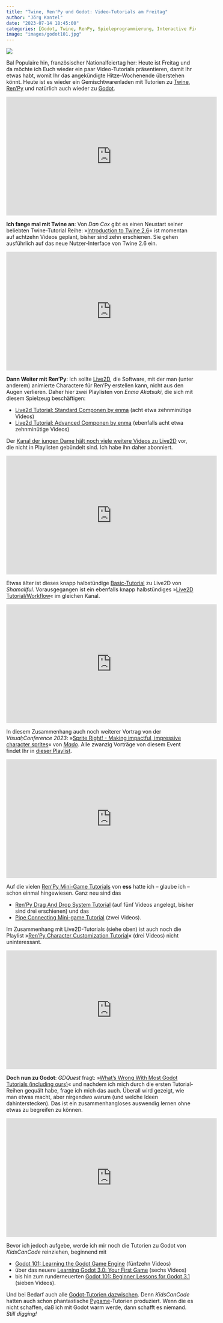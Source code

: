 ```yaml
---
title: "Twine, Ren'Py und Godot: Video-Tutorials am Freitag"
author: "Jörg Kantel"
date: "2023-07-14 18:45:00"
categories: [Godot, Twine, RenPy, Spieleprogrammierung, Interactive Fiction]
image: "images/godot101.jpg"
---
```


[![](images/godot101-b.jpg)](https://www.flickr.com/photos/schockwellenreiter/53045425446/)

Bal Populaire hin, französischer Nationalfeiertag her: Heute ist Freitag und da möchte ich Euch wieder ein paar Video-Tutorials präsentieren, damit Ihr etwas habt, womit Ihr das angekündigte Hitze-Wochenende überstehen könnt. Heute ist es wieder ein Gemischtwarenladen mit Tutorien zu [Twine](http://cognitiones.kantel-chaos-team.de/multimedia/spieleprogrammierung/twine.html), [Ren'Py](http://cognitiones.kantel-chaos-team.de/multimedia/spieleprogrammierung/renpy.html) und natürlich auch wieder zu [Godot](http://cognitiones.kantel-chaos-team.de/multimedia/spieleprogrammierung/godot.html).

<iframe width="560" height="315" src="https://www.youtube.com/embed/MHLUOG0aiSs" title="YouTube video player" frameborder="0" allow="accelerometer; autoplay; clipboard-write; encrypted-media; gyroscope; picture-in-picture; web-share" allowfullscreen></iframe>

**Ich fange mal mit Twine an**: Von *Dan Cox* gibt es einen Neustart seiner beliebten Twine-Tutorial Reihe: »[Introduction to Twine 2.6](https://www.youtube.com/playlist?list=PLlXuD3kyVEr6DmZy52pG7zYWbr6t93JC7)« ist momentan auf achtzehn Videos geplant, bisher sind zehn erschienen. Sie gehen ausführlich auf das neue Nutzer-Interface von Twine 2.6 ein.

<iframe width="560" height="315" src="https://www.youtube.com/embed/yiIRGzTthII" title="YouTube video player" frameborder="0" allow="accelerometer; autoplay; clipboard-write; encrypted-media; gyroscope; picture-in-picture; web-share" allowfullscreen></iframe>

**Dann Weiter mit Ren'Py**: Ich sollte [Live2D](http://cognitiones.kantel-chaos-team.de/multimedia/spieleprogrammierung/avatare/live2d.html), die Software, mit der man (unter anderem) animierte Charactere für Ren'Py erstellen kann, nicht aus den Augen verlieren. Daher hier zwei Playlisten von *Enma Akatsuki*, die sich mit diesem Spielzeug beschäftigen:

- [Live2d Tutorial: Standard Componen by enma](https://www.youtube.com/playlist?list=PL3sGye8NKCQ-DHy01xNkRLSKlzZ5VPL6z) (acht etwa zehnminütige Videos)
- [Live2d Tutorial: Advanced Componen by enma](https://www.youtube.com/playlist?list=PL3sGye8NKCQ-pJ2EcUCFVK53JxntA9FLU) (ebenfalls acht etwa zehnminütige Videos)

Der [Kanal der jungen Dame hält noch viele weitere Videos zu Live2D](https://www.youtube.com/@enmaakatsuki/videos) vor, die nicht in Playlisten gebündelt sind. Ich habe ihn daher abonniert.

<iframe width="560" height="315" src="https://www.youtube.com/embed/ofFsAlJcRcM" title="YouTube video player" frameborder="0" allow="accelerometer; autoplay; clipboard-write; encrypted-media; gyroscope; picture-in-picture; web-share" allowfullscreen></iframe>

Etwas älter ist dieses knapp halbstündige [Basic-Tutorial](https://www.youtube.com/watch?v=ofFsAlJcRcM) zu Live2D von *Shamallful*. Vorausgegangen ist ein ebenfalls knapp halbstündiges »[Live2D Tutorial/Workflow](https://www.youtube.com/watch?v=DCgwtphKhuk)« im gleichen Kanal.

<iframe width="560" height="315" src="https://www.youtube.com/embed/hm3JDH-Efzg" title="YouTube video player" frameborder="0" allow="accelerometer; autoplay; clipboard-write; encrypted-media; gyroscope; picture-in-picture; web-share" allowfullscreen></iframe>

In diesem Zusammenhang auch noch weiterer Vortrag von der *Visual;Conference 2023*: »[Sprite Right! - Making impactful, impressive character sprites](https://www.youtube.com/watch?v=hm3JDH-Efzg)« von *[Mado](https://madocallie.carrd.co/)*. Alle zwanzig Vorträge von diesem Event findet Ihr in [dieser Playlist](https://www.youtube.com/playlist?list=PLsXG4_BY8mowjpDwP2g0-FEOyonmq2wFs).

<iframe width="560" height="315" src="https://www.youtube.com/embed/IKLBSJMv50Q" title="YouTube video player" frameborder="0" allow="accelerometer; autoplay; clipboard-write; encrypted-media; gyroscope; picture-in-picture; web-share" allowfullscreen></iframe>

Auf die vielen [Ren'Py Mini-Game Tutorials](https://www.youtube.com/@essRenPyTutorials/playlists) von __ess__ hatte ich – glaube ich – schon einmal hingewiesen. Ganz neu sind das

- [Ren'Py Drag And Drop System Tutorial](https://www.youtube.com/playlist?list=PL7wM8yQ325u-cWfPaopG4iphPeEsbjbGT) (auf fünf Videos angelegt, bisher sind drei erschienen) und das
- [Pipe Connecting Mini-game Tutorial](https://www.youtube.com/playlist?list=PL7wM8yQ325u_pX9klL1dy1sig7PRJ-HtF) (zwei Videos).

Im Zusammenhang mit Live2D-Tutorials (siehe oben) ist auch noch die Playlist »[Ren'Py Character Customization Tutorial](https://www.youtube.com/playlist?list=PL7wM8yQ325u-tvNQ8gHOwJTHLbJS7w0m8)« (drei Videos) nicht uninteressant.

<iframe width="560" height="315" src="https://www.youtube.com/embed/yQZKXdwyh-Q" title="YouTube video player" frameborder="0" allow="accelerometer; autoplay; clipboard-write; encrypted-media; gyroscope; picture-in-picture; web-share" allowfullscreen></iframe>

**Doch nun zu Godot**: *GDQuest* fragt: »[What’s Wrong With Most Godot Tutorials (including ours)](https://www.youtube.com/watch?v=yQZKXdwyh-Q)« und nachdem ich mich durch die ersten Tutorial-Reihen gequält habe, frage ich mich das auch. Überall wird gezeigt, wie man etwas macht, aber nirgendwo warum (und welche Ideen dahinterstecken). Das ist ein zusammenhangloses auswendig lernen ohne etwas zu begreifen zu können.

<iframe width="560" height="315" src="https://www.youtube.com/embed/gHA4M2cqWb0" title="YouTube video player" frameborder="0" allow="accelerometer; autoplay; clipboard-write; encrypted-media; gyroscope; picture-in-picture; web-share" allowfullscreen></iframe>

Bevor ich jedoch aufgebe, werde ich mir noch die Tutorien zu Godot von *KidsCanCode* reinziehen, beginnend mit

- [Godot 101: Learning the Godot Game Engine](https://www.youtube.com/playlist?list=PLsk-HSGFjnaFISfGRTXxp65FXOa9UkYc5) (fünfzehn Videos)
- über das neuere [Learning Godot 3.0: Your First Game](https://www.youtube.com/playlist?list=PLsk-HSGFjnaFutTDzgik2KMRl6W1JxFgD) (sechs Videos)
- bis hin zum runderneuerten [Godot 101: Beginner Lessons for Godot 3.1](https://www.youtube.com/playlist?list=PLsk-HSGFjnaFwmOFrfD4gQQqvgvEUielY) (sieben Videos).

Und bei Bedarf auch alle [Godot-Tutorien dazwischen](https://www.youtube.com/@Kidscancode/playlists). Denn *KidsCanCode* hatten auch schon phantastische [Pygame](http://cognitiones.kantel-chaos-team.de/multimedia/spieleprogrammierung/pygame.html)-Tutorien produziert. Wenn die es nicht schaffen, daß ich mit Godot warm werde, dann schafft es niemand. *Still digging!*